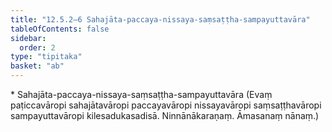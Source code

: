 ```yaml
---
title: "12.5.2–6 Sahajāta-paccaya-nissaya-saṃsaṭṭha-sampayuttavāra"
tableOfContents: false
sidebar:
  order: 2
type: "tipitaka"
basket: "ab"
---
```



<DynamicBreadcrumb />

<Paragraph type="center">
* Sahajāta-paccaya-nissaya-saṃsaṭṭha-sampayuttavāra
</Paragraph>

<Paragraph number="4007">
(Evaṃ paṭiccavāropi sahajātavāropi paccayavāropi nissayavāropi saṃsaṭṭhavāropi sampayuttavāropi kilesadukasadisā. Ninnānākaraṇaṃ. Āmasanaṃ nānaṃ.)
</Paragraph>